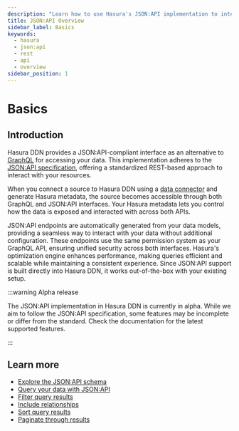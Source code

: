 ```yaml
---
description: "Learn how to use Hasura's JSON:API implementation to interact with your data."
title: JSON:API Overview
sidebar_label: Basics
keywords:
  - hasura
  - json:api
  - rest
  - api
  - overview
sidebar_position: 1
---
```


# Basics

## Introduction

Hasura DDN provides a JSON:API-compliant interface as an alternative to [GraphQL](/graphql-api/overview.mdx) for
accessing your data. This implementation adheres to the [JSON:API specification](https://jsonapi.org), offering a
standardized REST-based approach to interact with your resources.

When you connect a source to Hasura DDN using a [data connector](/data-sources/overview.mdx) and generate Hasura
metadata, the source becomes accessible through both GraphQL and JSON:API interfaces. Your Hasura metadata lets you
control how the data is exposed and interacted with across both APIs.

JSON:API endpoints are automatically generated from your data models, providing a seamless way to interact with your
data without additional configuration. These endpoints use the same permission system as your GraphQL API, ensuring
unified security across both interfaces. Hasura's optimization engine enhances performance, making queries efficient and
scalable while maintaining a consistent experience. Since JSON:API support is built directly into Hasura DDN, it works
out-of-the-box with your existing setup.

:::warning Alpha release

The JSON:API implementation in Hasura DDN is currently in alpha. While we aim to follow the JSON:API specification, some
features may be incomplete or differ from the standard. Check the documentation for the latest supported features.

:::

## Learn more

- [Explore the JSON:API schema](/json-api/schema.mdx)
- [Query your data with JSON:API](/json-api/queries/index.mdx)
- [Filter query results](/json-api/queries/filters.mdx)
- [Include relationships](/json-api/queries/relationships.mdx)
- [Sort query results](/json-api/queries/sorting.mdx)
- [Paginate through results](/json-api/queries/pagination.mdx)
